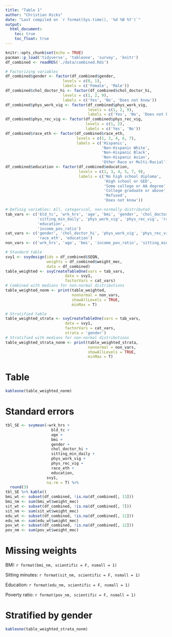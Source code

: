 ```yaml
---
title: "Table 1"
author: "Christian Hicks"
date: "Last compiled on `r format(Sys.time(), '%d %B %Y')`"
output:
  html_document:
    toc: true
    toc_float: true
---
```


```r
knitr::opts_chunk$set(echo = TRUE)
pacman::p_load('tidyverse', 'tableone', 'survey', 'knitr')
df_combined <- readRDS('./data/combined.Rds')

# Factorizing variables
df_combined$gender <- factor(df_combined$gender,
                         levels = c(0, 1),
                         labels = c('Female', 'Male'))
df_combined$chol_doctor_hi <- factor(df_combined$chol_doctor_hi,
                         levels = c(1, 2, 9),
                         labels = c('Yes', 'No', 'Does not know'))
df_combined$phys_work_vig <- factor(df_combined$phys_work_vig,
                                    levels = c(1, 2, 9),
                                    labels = c('Yes', 'No', 'Does not know'))
df_combined$phys_rec_vig <- factor(df_combined$phys_rec_vig,
                                   levels = c(1, 2),
                                   labels = c('Yes', 'No'))
df_combined$race_eth <- factor(df_combined$race_eth,
                               levels = c(1, 3, 4, 6, 7),
                               labels = c('Hispanic',
                                          'Non-Hispanic White',
                                          'Non-Hispanic Black',
                                          'Non-Hispanic Asian',
                                          'Other Race or Multi-Racial'))
df_combined$education <- factor(df_combined$education,
                                levels = c(1, 3, 4, 5, 7, 9),
                                labels = c('No high school diploma',
                                           'High school or GED',
                                           'Some college or AA degree',
                                           'College graduate or above',
                                           'Refused',
                                           'Does not know'))

# Definig variables: All, categorical, non-normally distributed
tab_vars <- c('bld_tc', 'wrk_hrs', 'age', 'bmi', 'gender', 'chol_doctor_hi', 
              'sitting_min_daily', 'phys_work_vig', 'phys_rec_vig', 'race_eth', 
              'education',
              'income_pov_ratio')
cat_vars <- c('gender', 'chol_doctor_hi', 'phys_work_vig', 'phys_rec_vig', 
              'race_eth', 'education')
non_vars <- c('wrk_hrs', 'age', 'bmi', 'income_pov_ratio', 'sitting_min_daily')
```

```r
# Standard table
svy1 <- svydesign(ids = df_combined$SEQN,
                  weights = df_combined$weight_mec,
                  data = df_combined)
table_weighted <- svyCreateTableOne(vars = tab_vars,
                          data = svy1,
                          factorVars = cat_vars)
# Combined with medians for non-normal distributions
table_weighted_nonm <- print(table_weighted,
                             nonnormal = non_vars,
                             showAllLevels = TRUE,
                             minMax = T)

# Stratified table
table_weighted_strata <- svyCreateTableOne(vars = tab_vars,
                          data = svy1,
                          factorVars = cat_vars,
                          strata = 'gender')
# Stratified with medians for non-normal distributions
table_weighted_strata_nonm <- print(table_weighted_strata,
                                    nonnormal = non_vars,
                                    showAllLevels = TRUE,
                                    minMax = T)
```

# Table
```r
kableone(table_weighted_nonm)
```

# Standard errors
```r
tbl_SE <- svymean(~wrk_hrs +
                    bld_tc +
                    age +
                    bmi +
                    gender +
                    chol_doctor_hi +
                    sitting_min_daily +
                    phys_work_vig +
                    phys_rec_vig +
                    race_eth +
                    education,
                  svy1,
                  na.rm = T) %>% 
  round(3)
tbl_SE %>% kable()
bmi_wt <- subset(df_combined, !is.na(df_combined[, 13]))
bmi_nm <- sum(bmi_wt$weight_mec)
sit_wt <- subset(df_combined, !is.na(df_combined[, 7]))
sit_nm <- sum(sit_wt$weight_mec)
edu_wt <- subset(df_combined, !is.na(df_combined[, 11]))
edu_nm <- sum(edu_wt$weight_mec)
pov_wt <- subset(df_combined, !is.na(df_combined[, 12]))
pov_nm <- sum(pov_wt$weight_mec)
```

# Missing weights
BMI: `r format(bmi_nm, scientific = F, nsmall = 1)`

Sitting minutes: `r format(sit_nm, scientific = F, nsmall = 1)`

Education: `r format(edu_nm, scientific = F, nsmall = 1)`

Poverty ratio: `r format(pov_nm, scientific = F, nsmall = 1)`

# Stratified by gender
```r
kableone(table_weighted_strata_nonm)
```